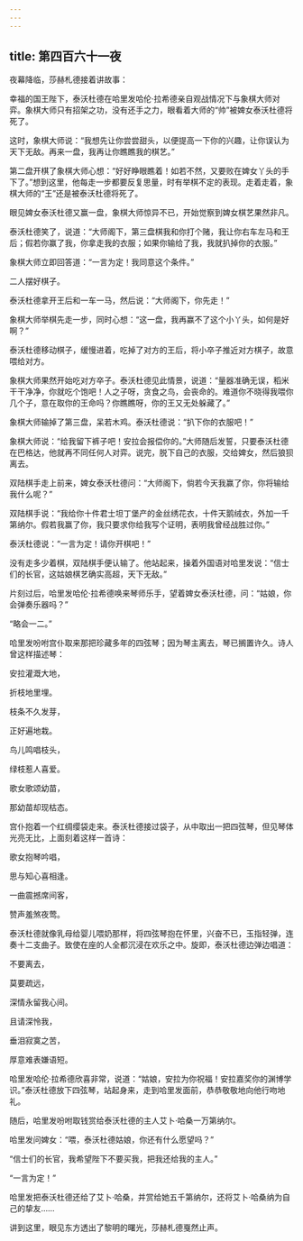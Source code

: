 ```yaml
---
---
---
```

title: 第四百六十一夜
---






夜幕降临，莎赫札德接着讲故事：





幸福的国王陛下，泰沃杜德在哈里发哈伦·拉希德亲自观战情况下与象棋大师对弈。象棋大师只有招架之功，没有还手之力，眼看着大师的“帅”被婢女泰沃杜德将死了。

这时，象棋大师说：“我想先让你尝尝甜头，以便提高一下你的兴趣，让你误认为天下无敌。再来一盘，我再让你瞧瞧我的棋艺。”

第二盘开棋了象棋大师心想：“好好睁眼瞧着！如若不然，又要败在婢女丫头的手下了。”想到这里，他每走一步都要反复思量，时有举棋不定的表现。走着走着，象棋大师的“王”还是被泰沃杜德将死了。

眼见婢女泰沃杜德又赢一盘，象棋大师惊异不已，开始觉察到婢女棋艺果然非凡。

泰沃杜德笑了，说道：“大师阁下，第三盘棋我和你打个赌，我让你右车左马和王后；假若你赢了我，你拿走我的衣服；如果你输给了我，我就扒掉你的衣服。”

象棋大师立即回答道：“一言为定！我同意这个条件。”

二人摆好棋子。

泰沃杜德拿开王后和一车一马，然后说：“大师阁下，你先走！”

象棋大师举棋先走一步，同时心想：“这一盘，我再赢不了这个小丫头，如何是好啊？”

泰沃杜德移动棋子，缓慢进着，吃掉了对方的王后，将小卒子推近对方棋子，故意喂给对方。

象棋大师果然开始吃对方卒子。泰沃杜德见此情景，说道：“量器准确无误，稻米干干净净，你就吃个饱吧！人之子呀，贪食之鸟，会丧命的。难道你不晓得我喂你几个子，意在取你的王命吗？你瞧瞧呀，你的王又无处躲藏了。”

象棋大师输掉了第三盘，呆若木鸡。泰沃杜德说：“扒下你的衣服吧！”

象棋大师说：“给我留下裤子吧！安拉会报偿你的。”大师随后发誓，只要泰沃杜德在巴格达，他就再不同任何人对弈。说完，脱下自己的衣服，交给婢女，然后狼狈离去。

双陆棋手走上前来，婢女泰沃杜德问：“大师阁下，倘若今天我赢了你，你将输给我什么呢？”

双陆棋手说：“我给你十件君士坦丁堡产的金丝绣花衣，十件天鹅绒衣，外加一千第纳尔。假若我赢了你，我只要求你给我写个证明，表明我曾经战胜过你。”

泰沃杜德说：“一言为定！请你开棋吧！”

没有走多少着棋，双陆棋手便认输了。他站起来，操着外国语对哈里发说：“信士们的长官，这姑娘棋艺确实高超，天下无敌。”

片刻过后，哈里发哈伦·拉希德唤来琴师乐手，望着婢女泰沃杜德，问：“姑娘，你会弹奏乐器吗？”

“略会一二。”

哈里发吩咐宫仆取来那把珍藏多年的四弦琴；因为琴主离去，琴已搁置许久。诗人曾这样描述琴：


安拉灌溉大地，

折枝地里埋。

枝条不久发芽，

正好遍地栽。

鸟儿鸣唱枝头，

绿枝惹人喜爱。

歌女歌颂幼苗，

那幼苗却现枯态。



宫仆抱着一个红绸缨袋走来。泰沃杜德接过袋子，从中取出一把四弦琴，但见琴体光亮无比，上面刻着这样一首诗：


歌女抱琴吟唱，

思与知心喜相逢。

一曲震撼席间客，

赞声羞煞夜莺。



泰沃杜德就像乳母给婴儿喂奶那样，将四弦琴抱在怀里，兴奋不已，玉指轻弹，连奏十二支曲子。致使在座的人全都沉浸在欢乐之中。旋即，泰沃杜德边弹边唱道：


不要离去，

莫要疏远，

深情永留我心间。

且请深怜我，

垂泪寂寞之苦，

厚意难表嫌语短。



哈里发哈伦·拉希德欣喜非常，说道：“姑娘，安拉为你祝福！安拉嘉奖你的渊博学识。”泰沃杜德放下四弦琴，站起身来，走到哈里发面前，恭恭敬敬地向他行吻地礼。

随后，哈里发吩咐取钱赏给泰沃杜德的主人艾卜·哈桑一万第纳尔。

哈里发问婢女：“喂，泰沃杜德姑娘，你还有什么愿望吗？”

“信士们的长官，我希望陛下不要买我，把我还给我的主人。”

“一言为定！”

哈里发把泰沃杜德还给了艾卜·哈桑，并赏给她五千第纳尔，还将艾卜·哈桑纳为自己的挚友……





讲到这里，眼见东方透出了黎明的曙光，莎赫札德戛然止声。